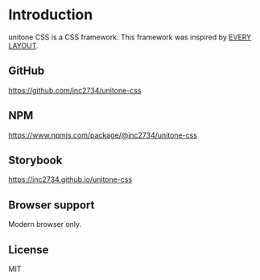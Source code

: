 
<Meta title="1: Introduction" />

# Introduction

unitone CSS is a CSS framework. This framework was inspired by [EVERY LAYOUT](https://every-layout.dev/).

## GitHub

https://github.com/inc2734/unitone-css

## NPM

https://www.npmjs.com/package/@inc2734/unitone-css

## Storybook

https://inc2734.github.io/unitone-css

## Browser support

Modern browser only.

## License

MIT
